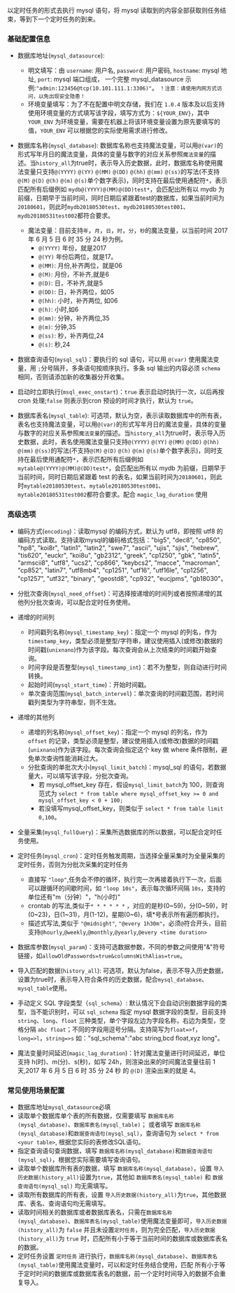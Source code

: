 以定时任务的形式去执行 mysql 语句，将 mysql 读取到的内容全部获取则任务结束，等到下一个定时任务的到来。

### **基础配置信息**

  * 数据库地址(`mysql_datasource`):
      - 明文填写：由 `username`: 用户名, `password`: 用户密码, `hostname`: mysql 地址, `port`: mysql 端口组成， 一个完整 mysql_datasource 示例:`"admin:123456@tcp(10.101.111.1:3306)"`。 `！注意：请使用内网方式访问，以免出现安全隐患！` 
      - 环境变量填写：为了不在配置中明文存储，我们在 `1.0.4` 版本及以后支持使用环境变量的方式填写该字段，填写方式为：`${YOUR_ENV}`，其中 `YOUR_ENV` 为环境变量，需要在机器上将该环境变量设置为原先要填写的值，`YOUR_ENV` 可以根据您的实际使用需求进行修改。

  * 数据库名称(`mysql_database`): 数据库名称也支持魔法变量，可以用`@(var)`的形式写年月日的魔法变量，具体的变量与数字的对应关系参照`魔法变量`的描述。当`history_all`为true时，表示导入历史数据，此时，数据库名称使用魔法变量只支持`@(YYYY)` `@(YY)` `@(MM)` `@(DD)` `@(hh)` `@(mm)` `@(ss)`的写法(不支持`@(M)` `@(D)` `@(h)` `@(m)` `@(s)`单个数字表示)，同时支持在最后使用通配符`*`，表示匹配所有后缀例如 `mydb@(YYYY)@(MM)@(DD)test*`，会匹配出所有以 mydb 为前缀，日期早于当前时间，同时日期后紧跟着test的数据库，如果当前时间为`20180601`，则此时`mydb20180530test`、`mydb20180530test001`、`mydb20180531test002`都符合要求。

	* 魔法变量：目前支持`年`，`月`，`日`，`时`，`分`，`秒`的魔法变量，以当前时间 2017 年 6 月 5 日 6 时 35 分 24 秒为例。
      * `@(YYYY)` 年份，就是2017 
      * `@(YY)` 年份后两位，就是17。
      * `@(MM)`: 月份,补齐两位，就是06
      * `@(M)`: 月份，不补齐,就是6
      * `@(D)`: 日，不补齐,就是5
      * `@(DD)`: 日，补齐两位，如05
      * `@(hh)`: 小时，补齐两位, 如06
      * `@(h)`: 小时,如6
      * `@(mm)`: 分钟，补齐两位,35
      * `@(m)`: 分钟,35
      * `@(ss)`: 秒，补齐两位,24
      * `@(s)`: 秒,24

  * 数据查询语句(`mysql_sql`)：要执行的 sql 语句，可以用 `@(var)` 使用魔法变量，用 `;`分号隔开，多条语句按顺序执行。多条 sql 输出的内容必须 `schema` 相同，否则请添加新的收集器分开收集。

  * 启动时立即执行(`msql_exec_onstart`)：`true` 表示启动时执行一次，以后再按 cron 处理;`false` 则表示到cron 预设的时间才执行，默认为 `true`。

  * 数据库表名(`mysql_table`): 可选项，默认为空，表示读取数据库中的所有表，表名也支持魔法变量，可以用`@(var)`的形式写年月日的魔法变量，具体的变量与数字的对应关系参照`魔法变量`的描述。当`history_all`为true时，表示导入历史数据，此时，表名使用魔法变量只支持`@(YYYY)` `@(YY)` `@(MM)` `@(DD)` `@(hh)` `@(mm)` `@(ss)`的写法(不支持`@(M)` `@(D)` `@(h)` `@(m)` `@(s)`单个数字表示)，同时支持在最后使用通配符`*`，表示匹配所有后缀例如 `mytable@(YYYY)@(MM)@(DD)test*`，会匹配出所有以 mydb 为前缀，日期早于当前时间，同时日期后紧跟着 test 的表名，如果当前时间为`20180601`，则此时`mytable20180530test`、`mytable20180530test001`、`mytable20180531test002`都符合要求。配合 `magic_lag_duration` 使用

### **高级选项**

  * 编码方式(`encoding`)：读取mysql 的编码方式，默认为 utf8，即按照 utf8 的编码方式读取。支持读取mysql的编码格式包括："big5", "dec8", "cp850", "hp8", "koi8r", "latin1", "latin2", "swe7", "ascii", "ujis", "sjis", "hebrew", "tis620", "euckr", "koi8u", "gb2312", "greek", "cp1250", "gbk", "latin5", "armscii8", "utf8", "ucs2", "cp866", "keybcs2", "macce", "macroman", "cp852", "latin7", "utf8mb4", "cp1251", "utf16", "utf16le", "cp1256", "cp1257", "utf32", "binary", "geostd8", "cp932", "eucjpms", "gb18030"。
  
  * 分批次查询(`mysql_need_offset`)：可选择按递增的时间列或者按照递增的其他列分批次查询，可以配合定时任务使用。

  * 递增的时间列
    * 时间戳列名称(`mysql_timestamp_key`)：指定一个 mysql 的列名，作为 `timestamp_key`，类型必须是整型/字符串，建议使用插入(或修改)数据的时间戳(`unixnano`)作为该字段。每次查询会从上次结束的时间戳开始查询。
    * 时间字段是否整型(`mysql_timestamp_int`)：若不为整型，则自动进行时间转换。
    * 起始时间(`mysql_start_time`)：开始时间戳。
    * 单次查询范围(`mysql_batch_intervel`)：单次查询的时间戳范围，若时间戳列类型为字符串型，则不生效。
		
  * 递增的其他列
    * 递增的列名称(`mysql_offset_key`)：指定一个 mysql 的列名，作为 `offset` 的记录，类型必须是整型，建议使用插入(或修改)数据的时间戳(`unixnano`)作为该字段。每次查询会指定这个 key 做 where 条件限制，避免单次查询性能消耗过大。
    * 分批查询的单批次大小(`mysql_limit_batch`)：mysql_sql 的语句，若数据量大，可以填写该字段，分批次查询。
      * 若 mysql_offset_key 存在，假设`mysql_limit_batch`为 100，则查询范式为 `select * from table where mysql_offset_key >= 0 and mysql_offset_key < 0 + 100;`
      * 若没填写mysql_offset_key，则类似于 `select * from table limit 0,100`。
  
  * 全量采集(`mysql_fullQuery`)：采集所选数据库的所以数据，可以配合定时任务使用。

  * 定时任务(`mysql_cron`)：定时任务触发周期，当选择全量采集时为全量采集的定时任务，否则为分批次采集的定时任务
    * 直接写 `"loop"`,任务会不停的循环，执行完一次再接着执行下一次，后面可以跟循环的间歇时间，如 `"loop 10s"`，表示每次循环间隔 `10s`，支持的单位还有"m（分钟）"，"h(小时)"
    * crontab 的写法,类似于`* * * * * *` ，对应的是秒(0~59)，分(0~59)，时(0~23)，日(1~31)，月(1-12)，星期(0~6)，填*号表示所有遍历都执行。
    * 描述式写法,类似于 `"@midnight"`, `"@every 1h30m"`，必须`@`符合开头，目前支持`@hourly`,`@weekly`,`@monthly`,`@yearly`,`@every <time duration>`

  * 数据库参数(`mysql_param`)：支持可选数据参数，不同的参数之间使用"&"符号链接，如`allowOldPasswords=true&columnsWithAlias=true`。
  
  * 导入匹配的数据(`history_all`): 可选项，默认为false，表示不导入历史数据，设置为true时，表示导入符合条件的历史数据，配合`mysql_database`、`mysql_table`使用。
   
  * 手动定义 SQL 字段类型（`sql_schema`）:  默认情况下会自动识别数据字段的类型，当不能识别时，可以 `sql_schema` 指定 mysql 数据字段的类型，目前支持 `string`、`long`、`float` 三种类型，单个字段左边为字段名称，右边为类型，空格分隔 `abc float`；不同的字段用逗号分隔。支持简写为`float=>f`，`long=>l`，`string=>s` 如："sql_schema":"abc string,bcd float,xyz long"。

  * 魔法变量时间延迟(`magic_lag_duration`)：针对魔法变量进行时间延迟，单位支持 h(时)、m(分)、s(秒)，如写 24h，则渲染出来的时间魔法变量往前 1 天,2017 年 6 月 5 日 6 时 35 分 24 秒 的 `@(D)` 渲染出来的就是 4。
 
### **常见使用场景配置**

 * 数据库地址`mysql_datasource`必填
 * 读取单个数据库单个表的所有数据，仅需要填写 `数据库名称(mysql_database)`、`数据库表名(mysql_table)`； 或者填写 `数据库名称(mysql_database)`和`数据查询语句(mysql_sql)`，查询语句为 `select * from <your table>`, 根据您实际的表修改SQL语句。
 * 指定查询语句查询数据，填写 `数据库名称(mysql_database)`和`数据查询语句(mysql_sql)`，根据您实际需要填写查询语句。
 * 读取单个数据库所有表的数据，填写 `数据库名称(mysql_database)`，设置 `导入历史数据(history_all)`设置为`true`，其他如 `数据库表名(mysql_table)` 和 `数据查询语句(mysql_sql)` 均无需填写。
 * 读取所有数据库的所有表，设置 `导入历史数据(history_all)`为`true`，其他数据库、表名、查询语句均无需填写。
 * 读取时间相关的数据库或者数据库表名，只需在`数据库名称(mysql_database)`、`数据库表名(mysql_table)`使用魔法变量即可，`导入历史数据(history_all)`为 `false` 并且未设置`定时任务`，则为完全匹配，`导入历史数据(history_all)`为 `true` 时，匹配所有小于等于当前时间的数据库或数据库表名的数据。
 * 定时任务设置 `定时任务` 进行执行，`数据库名称(mysql_database)`、`数据库表名(mysql_table)`使用魔法变量时，可以和定时任务结合使用，匹配 所有小于等于定时时间的数据库或数据库表名的数据，前一个定时时间导入的数据不会重复导入。